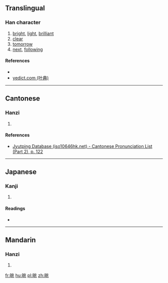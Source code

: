 ==Translingual==

===Han character===
{{Han char|rn=72|rad=日|as=06|sn=10|four=|canj=ALMO,XALMO|ids=⿰日兆}}

# [[bright]], [[light]], [[brilliant]]
# [[clear]]
# [[tomorrow]]
# [[next]], [[following]]

====References====
* {{Han ref|kx=0494.200|dkj=13888|dj=0859.130|hdz=21508.140|uh=6640|ud=26176}}
* [http://yedict.com/htm/66/6640.htm yedict.com (叶典)]

----

==Cantonese==

===Hanzi===
{{yue-hanzi|jyut=[[tiu2]]|y=tiu2}}

# {{defn|lang=yue|sort=日06}}

====References====
* [http://www.iso10646hk.net/jp/document/download.jsp Jyutping Database (iso10646hk.net) - Cantonese Pronunciation List (Part 2), p. 122]

----

==Japanese==

===Kanji===
{{ja-kanji|grade=|rs=日06}}

# {{defn|lang=ja|sort=日06}}

====Readings====
* {{ja-readings|on=[[ちょう]] (chō)|kun=[[あきらか]] (akiraka)}}

----

==Mandarin==

===Hanzi===
{{cmn-hanzi|pin=[[tiǎo]] ([[tiao3]])|wg=t'iao<sup>3</sup>}}

# {{defn|lang=cmn|sort=日06}}

[[fr:晀]]
[[hu:晀]]
[[pl:晀]]
[[zh:晀]]